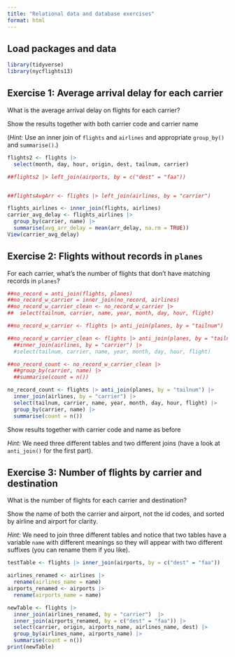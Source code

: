 ```yaml
---
title: "Relational data and database exercises"
format: html
---
```


## Load packages and data

```r
library(tidyverse)
library(nycflights13)
```

## Exercise 1: Average arrival delay for each carrier

What is the average arrival delay on flights for each carrier?

Show the results together with both carrier code and carrier name

(*Hint:* Use an inner join of `flights` and `airlines` and appropriate `group_by()` and `summarise()`.)

```r
flights2 <- flights |> 
  select(month, day, hour, origin, dest, tailnum, carrier)

##flights2 |> left_join(airports, by = c("dest" = "faa"))


##flightsAvgArr <- flights |> left_join(airlines, by = "carrier")

flights_airlines <- inner_join(flights, airlines)
carrier_avg_delay <- flights_airlines |>
  group_by(carrier, name) |>
  summarise(avg_arr_delay = mean(arr_delay, na.rm = TRUE))
View(carrier_avg_delay)

```


## Exercise 2: Flights without records in `planes`

For each carrier, what's the number of flights that don't have matching records in `planes`?

```r
##no_record = anti_join(flights, planes) 
##no_record_w_carrier = inner_join(no_record, airlines)
##no_record_w_carrier_clean <- no_record_w_carrier |> 
##  select(tailnum, carrier, name, year, month, day, hour, flight)

##no_record_w_carrier <- flights |> anti_join(planes, by = "tailnum") |> inner_join(airlines, by = "carrier")

##no_record_w_carrier_clean <- flights |> anti_join(planes, by = "tailnum") |> 
  ##inner_join(airlines, by = "carrier") |>
  #select(tailnum, carrier, name, year, month, day, hour, flight)

##no_record_count <- no_record_w_carrier_clean |>
  ##group_by(carrier, name) |>
  ##summarise(count = n())

no_record_count <- flights |> anti_join(planes, by = "tailnum") |> 
  inner_join(airlines, by = "carrier") |>
  select(tailnum, carrier, name, year, month, day, hour, flight) |>
  group_by(carrier, name) |>
  summarise(count = n())

```


Show results together with carrier code and name as before

*Hint:* We need three different tables and two different joins (have a look at `anti_join()` for the first part).

## Exercise 3: Number of flights by carrier and destination

What is the number of flights for each carrier and destination?

Show the name of both the carrier and airport, not the id codes, and sorted by airline and airport for clarity.

*Hint:* We need to join three different tables and notice that two tables have a variable `name` with different meanings so they will appear with two different suffixes (you can rename them if you like).

```r
testTable <- flights |> inner_join(airports, by = c("dest" = "faa"))

airlines_renamed <- airlines |>
  rename(airlines_name = name)
airports_renamed <- airports |>
  rename(airports_name = name)

newTable <- flights |> 
  inner_join(airlines_renamed, by = "carrier")  |>
  inner_join(airports_renamed, by = c("dest" = "faa")) |>
  select(carrier, origin, airports_name, airlines_name, dest) |>
  group_by(airlines_name, airports_name) |>
  summarise(count = n())
print(newTable)

```

